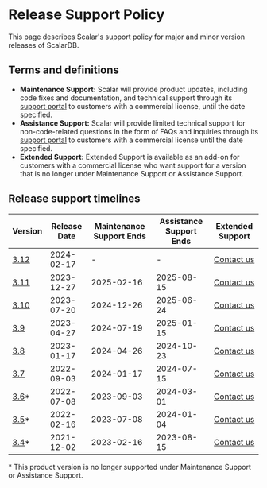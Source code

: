 # Release Support Policy

This page describes Scalar's support policy for major and minor version releases of ScalarDB.

## Terms and definitions

- **Maintenance Support:** Scalar will provide product updates, including code fixes and documentation, and technical support through its [support portal](https://support.scalar-labs.com/) to customers with a commercial license, until the date specified.
- **Assistance Support:** Scalar will provide limited technical support for non-code-related questions in the form of FAQs and inquiries through its [support portal](https://support.scalar-labs.com/) to customers with a commercial license until the date specified.
- **Extended Support:** Extended Support is available as an add-on for customers with a commercial license who want support for a version that is no longer under Maintenance Support or Assistance Support.

## Release support timelines

<table>
  <thead>
    <tr>
      <th>Version</th>
      <th>Release Date</th>
      <th>Maintenance Support Ends</th>
      <th>Assistance Support Ends</th>
      <th>Extended Support</th>
    </tr>
  </thead>
  <tbody>
    <tr>
      <td><a href="https://scalardb.scalar-labs.com/docs/3.12/releases/release-notes#v3120">3.12</a></td>
      <td>2024-02-17</td>
      <td>-</td>
      <td>-</td>
      <td><a href="https://www.scalar-labs.com/contact">Contact us</a></td>
    </tr>
    <tr>
      <td><a href="https://scalardb.scalar-labs.com/docs/3.11/releases/release-notes#v3110">3.11</a></td>
      <td>2023-12-27</td>
      <td>2025-02-16</td>
      <td>2025-08-15</td>
      <td><a href="https://www.scalar-labs.com/contact">Contact us</a></td>
    </tr>
    <tr>
      <td><a href="https://scalardb.scalar-labs.com/docs/3.10/releases/release-notes#v3100">3.10</a></td>
      <td>2023-07-20</td>
      <td>2024-12-26</td>
      <td>2025-06-24</td>
      <td><a href="https://www.scalar-labs.com/contact">Contact us</a></td>
    </tr>
    <tr>
      <td><a href="https://scalardb.scalar-labs.com/docs/3.9/releases/release-notes#v390">3.9</a></td>
      <td>2023-04-27</td>
      <td>2024-07-19</td>
      <td>2025-01-15</td>
      <td><a href="https://www.scalar-labs.com/contact">Contact us</a></td>
    </tr>
    <tr>
      <td><a href="https://scalardb.scalar-labs.com/docs/3.8/releases/release-notes#v380">3.8</a></td>
      <td>2023-01-17</td>
      <td>2024-04-26</td>
      <td>2024-10-23</td>
      <td><a href="https://www.scalar-labs.com/contact">Contact us</a></td>
    </tr>
    <tr>
      <td><a href="https://scalardb.scalar-labs.com/docs/3.7/releases/release-notes#v370">3.7</a></td>
      <td>2022-09-03</td>
      <td>2024-01-17</td>
      <td>2024-07-15</td>
      <td><a href="https://www.scalar-labs.com/contact">Contact us</a></td>
    </tr>
    <tr>
      <td class="version-out-of-support"><a href="https://scalardb.scalar-labs.com/docs/3.6/releases/release-notes#v360">3.6</a>*</td>
      <td class="version-out-of-support">2022-07-08</td>
      <td class="version-out-of-support">2023-09-03</td>
      <td class="version-out-of-support">2024-03-01</td>
      <td class="version-out-of-support"><a href="https://www.scalar-labs.com/contact">Contact us</a></td>
    </tr>
    <tr>
      <td class="version-out-of-support"><a href="https://scalardb.scalar-labs.com/docs/3.5/releases/release-notes#v350">3.5</a>*</td>
      <td class="version-out-of-support">2022-02-16</td>
      <td class="version-out-of-support">2023-07-08</td>
      <td class="version-out-of-support">2024-01-04</td>
      <td class="version-out-of-support"><a href="https://www.scalar-labs.com/contact">Contact us</a></td>
    </tr>
    <tr>
      <td class="version-out-of-support"><a href="https://scalardb.scalar-labs.com/docs/3.4/releases/release-notes#v340">3.4</a>*</td>
      <td class="version-out-of-support">2021-12-02</td>
      <td class="version-out-of-support">2023-02-16</td>
      <td class="version-out-of-support">2023-08-15</td>
      <td class="version-out-of-support"><a href="https://www.scalar-labs.com/contact">Contact us</a></td>
    </tr>
  </tbody>
</table>

&#42; This product version is no longer supported under Maintenance Support or Assistance Support.
